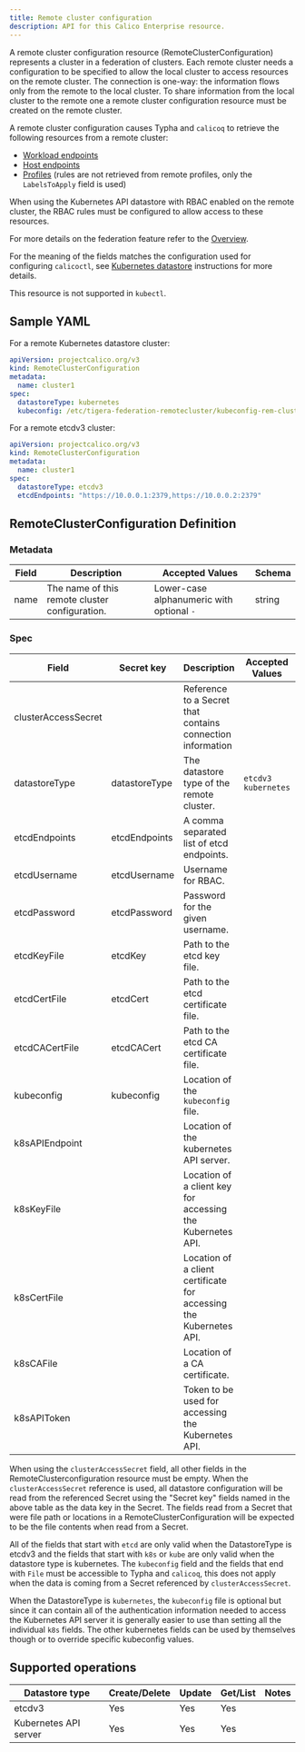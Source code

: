 ```yaml
---
title: Remote cluster configuration
description: API for this Calico Enterprise resource. 
---
```


A remote cluster configuration resource (RemoteClusterConfiguration) represents a cluster in a federation of clusters.
Each remote cluster needs a configuration to be specified to allow the local cluster to access resources on the remote
cluster. The connection is one-way: the information flows only from the remote to the local cluster. To share
information from the local cluster to the remote one a remote cluster configuration resource must be created on the
remote cluster.

A remote cluster configuration causes Typha and `calicoq` to retrieve the following resources from a remote cluster:
* [Workload endpoints](workloadendpoint.mdx)
* [Host endpoints](hostendpoint.mdx)
* [Profiles](profile.mdx) (rules are not retrieved from remote profiles, only the `LabelsToApply` field is used)

When using the Kubernetes API datastore with RBAC enabled on the remote cluster, the RBAC rules must be configured to
allow access to these resources.

For more details on the federation feature refer to the [Overview](../../multicluster/federation/overview.mdx).

For the meaning of the fields matches the configuration used for configuring `calicoctl`, see [Kubernetes datastore](../../maintenance/clis/calicoctl/configure/datastore.mdx) instructions for more details.

This resource is not supported in `kubectl`.

## Sample YAML

For a remote Kubernetes datastore cluster:
```yaml
apiVersion: projectcalico.org/v3
kind: RemoteClusterConfiguration
metadata:
  name: cluster1
spec:
  datastoreType: kubernetes
  kubeconfig: /etc/tigera-federation-remotecluster/kubeconfig-rem-cluster-1
```

For a remote etcdv3 cluster:
```yaml
apiVersion: projectcalico.org/v3
kind: RemoteClusterConfiguration
metadata:
  name: cluster1
spec:
  datastoreType: etcdv3
  etcdEndpoints: "https://10.0.0.1:2379,https://10.0.0.2:2379"
```

## RemoteClusterConfiguration Definition

### Metadata

| Field       | Description                                | Accepted Values   | Schema  |
|-------------|--------------------------------------------|-------------------|---------|
| name        | The name of this remote cluster configuration.              | Lower-case alphanumeric with optional `-`  | string  |

### Spec

| Field          | Secret key    | Description                                  | Accepted Values                                         | Schema | Default    |
|----------------|---------------|----------------------------------------------|---------------------------------------------------------|--------|------------|
| clusterAccessSecret |          | Reference to a Secret that contains connection information | | Kubernetes ObjectReference | none |
| datastoreType  | datastoreType | The datastore type of the remote cluster.    | `etcdv3` `kubernetes` | string   | none           |
| etcdEndpoints  | etcdEndpoints | A comma separated list of etcd endpoints.    |  | string   | none           |
| etcdUsername   | etcdUsername  | Username for RBAC.                           |  | string   | none           |
| etcdPassword   | etcdPassword  | Password for the given username.             |  | string   | none           |
| etcdKeyFile    | etcdKey       | Path to the etcd key file.                   |  | string   | none           |
| etcdCertFile   | etcdCert      | Path to the etcd certificate file.           |  | string   | none           |
| etcdCACertFile | etcdCACert    | Path to the etcd CA certificate file.        |  | string   | none           |
| kubeconfig     | kubeconfig    | Location of the `kubeconfig` file.           |  | string   | none           |
| k8sAPIEndpoint |               | Location of the kubernetes API server.       |  | string   | none           |
| k8sKeyFile     |               | Location of a client key for accessing the Kubernetes API.         |  | string   | none           |
| k8sCertFile    |               | Location of a client certificate for accessing the Kubernetes API. |  | string   | none           |
| k8sCAFile      |               | Location of a CA certificate.                                      |  | string   | none           |
| k8sAPIToken    |               | Token to be used for accessing the Kubernetes API.                 |  | string   | none           |

When using the `clusterAccessSecret` field, all other fields in the RemoteClusterconfiguration resource must be empty.
When the `clusterAccessSecret` reference is used, all datastore configuration will be read from the referenced Secret
using the "Secret key" fields named in the above table as the data key in the Secret. The fields read from a Secret
that were file path or locations in a RemoteClusterConfiguration will be expected to be the file contents when read
from a Secret.

All of the fields that start with `etcd` are only valid when the DatastoreType is etcdv3 and the fields that start with `k8s` or `kube` are only valid when the datastore type is kubernetes.
The `kubeconfig` field and the fields that end with `File` must be accessible to Typha and `calicoq`, this does not apply when the data is coming from a Secret referenced by `clusterAccessSecret`.

When the DatastoreType is `kubernetes`, the `kubeconfig` file is optional but since it can contain all of the authentication information needed to access the Kubernetes API server it is generally easier to use than setting all the individual `k8s` fields. The other kubernetes fields can be used by themselves though or to override specific kubeconfig values.

## Supported operations

| Datastore type        | Create/Delete | Update | Get/List | Notes
|-----------------------|---------------|--------|----------|------
| etcdv3                | Yes           | Yes    | Yes      |
| Kubernetes API server | Yes           | Yes    | Yes      |
